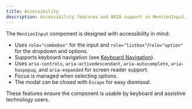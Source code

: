 ```yaml
---
title: Accessibility
description: Accessibility features and ARIA support in MentionInput.
---
```


The `MentionInput` component is designed with accessibility in mind:

- Uses `role="combobox"` for the input and `role="listbox"`/`role="option"` for the dropdown and options.
- Supports keyboard navigation (see [Keyboard Navigation](./keyboard-navigation)).
- Uses `aria-controls`, `aria-activedescendant`, `aria-autocomplete`, `aria-haspopup`, and `aria-expanded` for screen reader support.
- Focus is managed when selecting options.
- The modal can be closed with `Escape` for easy dismissal.

These features ensure the component is usable by keyboard and assistive technology users.
